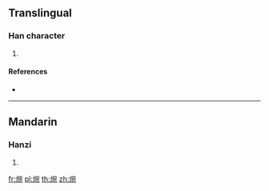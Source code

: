==Translingual==

===Han character===
{{Han char|rn=86|rad=火|as=08|sn=12|four=93811|canj=FJNU}}

# {{defn|Han|sort=火08}}

====References====
* {{Han ref|kx=0674.050|dkj=19118|dj=1086.010|hdz=32211.060|uh=7125|ud=28965|bh=DA5F|bd=55903}}

----

==Mandarin==

===Hanzi===
{{cmn-hanzi|pin=[[wò]] ([[wo4]])|wg=wo<sup>4</sup>}}

# {{defn|lang=cmn|sort=火08}}

[[fr:焥]]
[[pl:焥]]
[[th:焥]]
[[zh:焥]]